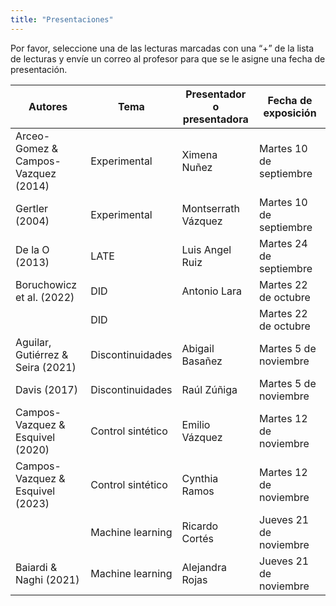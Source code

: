 ```yaml
---
title: "Presentaciones"
---
```


Por favor, seleccione una de las lecturas marcadas con una "+" de la lista de lecturas y envíe un correo al profesor para que se le asigne una fecha de presentación.

| **Autores** | **Tema** | **Presentador o presentadora** | **Fecha de exposición** |
| --- | --- | --- | --- |
| Arceo-Gomez & Campos-Vazquez (2014) | Experimental | Ximena Nuñez  | Martes 10 de septiembre |
| Gertler (2004) | Experimental | Montserrath Vázquez | Martes 10 de septiembre |
| De la O (2013)  | LATE | Luis Angel Ruiz  | Martes 24 de septiembre |
| Boruchowicz et al. (2022) | DID | Antonio Lara  | Martes 22 de octubre |
|  | DID |   | Martes 22 de octubre |
| Aguilar, Gutiérrez & Seira (2021) | Discontinuidades | Abigail Basañez  | Martes 5 de noviembre |
| Davis (2017) | Discontinuidades | Raúl Zúñiga  | Martes 5 de noviembre |
| Campos-Vazquez & Esquivel (2020) | Control sintético | Emilio Vázquez  | Martes 12 de noviembre |
| Campos-Vazquez & Esquivel (2023) | Control sintético | Cynthia Ramos  | Martes 12 de noviembre |
|  | Machine learning | Ricardo Cortés  | Jueves 21 de noviembre |
| Baiardi & Naghi (2021) | Machine learning | Alejandra Rojas  | Jueves 21 de noviembre |
